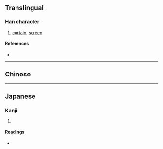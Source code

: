 {{character info}}
==Translingual==

===Han character===
{{Han char|rn=50|rad=巾|as=11|sn=14|four=44234|canj=LBTAK|ids=⿰巾莫}}

# [[curtain]], [[screen]]

====References====
* {{Han ref|kx=0336.080|dkj=09052|dj=0643.010|hdz=10749.080|uh=5E59|ud=24153|bh=E1B3|bd=57779}}

----

==Chinese==
{{zh-see|幕|v}}

----

==Japanese==

===Kanji===
{{ja-kanji|grade=|rs=巾11}}

# {{rfdef|ja|sort=巾11}}

====Readings====
* {{ja-readings|on=ばく,ぼ|kun=}}